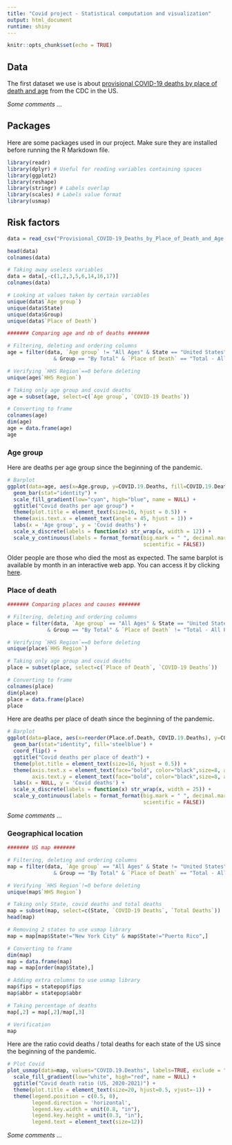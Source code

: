 ```yaml
---
title: "Covid project - Statistical computation and visualization"
output: html_document
runtime: shiny
---
```


```r
knitr::opts_chunk$set(echo = TRUE)
```

## Data

The first dataset we use is about [provisional COVID-19 deaths by place of death and age](https://data.cdc.gov/NCHS/Provisional-COVID-19-Deaths-by-Place-of-Death-and-/4va6-ph5s) from the CDC in the US.   

*Some comments ...*

## Packages

Here are some packages used in our project. Make sure they are installed before running the R Markdown file. 

````r

library(readr)
library(dplyr) # Useful for reading variables containing spaces
library(ggplot2)
library(reshape)
library(stringr) # Labels overlap
library(scales) # Labels value format
library(usmap)

````

## Risk factors 

````r

data = read_csv("Provisional_COVID-19_Deaths_by_Place_of_Death_and_Age.csv")

head(data)
colnames(data)

# Taking away useless variables
data = data[,-c(1,2,3,5,6,14,16,17)]
colnames(data)

# Looking at values taken by certain variables
unique(data$`Age group`)
unique(data$State)
unique(data$Group)
unique(data$`Place of Death`)

####### Comparing age and nb of deaths #######

# Filtering, deleting and ordering columns
age = filter(data, `Age group` != "All Ages" & State == "United States" 
               & Group == "By Total" & `Place of Death` == "Total - All Places of Death") 

# Verifying `HHS Region`==0 before deleting
unique(age$`HHS Region`)

# Taking only age group and covid deaths
age = subset(age, select=c(`Age group`, `COVID-19 Deaths`))

# Converting to frame
colnames(age)
dim(age)
age = data.frame(age)
age

````

### Age group

Here are deaths per age group since the beginning of the pandemic.

````r

# Barplot
ggplot(data=age, aes(x=Age.group, y=COVID.19.Deaths, fill=COVID.19.Deaths)) + 
  geom_bar(stat="identity") +
  scale_fill_gradient(low="cyan", high="blue", name = NULL) +
  ggtitle("Covid deaths per age group") +
  theme(plot.title = element_text(size=16, hjust = 0.5)) +
  theme(axis.text.x = element_text(angle = 45, hjust = 1)) + 
  labs(x = 'Age group', y = 'Covid deaths') +
  scale_x_discrete(labels = function(x) str_wrap(x, width = 12)) +
  scale_y_continuous(labels = format_format(big.mark = " ", decimal.mark = ",", 
                                            scientific = FALSE))

````

Older people are those who died the most as expected. The same barplot is available by month in an interactive web app. You can access it by clicking [here](https://fahimbeck.shinyapps.io/barplot_app/). 

### Place of death

````r

####### Comparing places and causes #######

# Filtering, deleting and ordering columns
place = filter(data, `Age group` == "All Ages" & State == "United States" 
             & Group == "By Total" & `Place of Death` != "Total - All Places of Death") 

# Verifying `HHS Region`==0 before deleting
unique(place$`HHS Region`)

# Taking only age group and covid deaths
place = subset(place, select=c(`Place of Death`, `COVID-19 Deaths`))

# Converting to frame
colnames(place)
dim(place)
place = data.frame(place)
place

````

Here are deaths per place of death since the beginning of the pandemic.

````r

# Barplot
ggplot(data=place, aes(x=reorder(Place.of.Death, COVID.19.Deaths), y=COVID.19.Deaths)) + 
  geom_bar(stat="identity", fill='steelblue') +
  coord_flip() +
  ggtitle("Covid deaths per place of death") +
  theme(plot.title = element_text(size=16, hjust = 0.5)) +
  theme(axis.text.x = element_text(face="bold", color="black",size=8, angle=0),
        axis.text.y = element_text(face="bold", color="black",size=8, angle=0)) + 
  labs(x = NULL, y = 'Covid deaths') +  
  scale_x_discrete(labels = function(x) str_wrap(x, width = 25)) +
  scale_y_continuous(labels = format_format(big.mark = " ", decimal.mark = ",", 
                                            scientific = FALSE))

````

*Some comments ...*

### Geographical location

````r

####### US map #######

# Filtering, deleting and ordering columns
map = filter(data, `Age group` == "All Ages" & State != "United States" 
               & Group == "By Total" & `Place of Death` == "Total - All Places of Death") 

# Verifying `HHS Region`!=0 before deleting
unique(map$`HHS Region`)

# Taking only State, covid deaths and total deaths
map = subset(map, select=c(State, `COVID-19 Deaths`, `Total Deaths`))
head(map)

# Removing 2 states to use usmap library
map = map[map$State!="New York City" & map$State!="Puerto Rico",]

# Converting to frame
dim(map)
map = data.frame(map)
map = map[order(map$State),]

# Adding extra columns to use usmap library
map$fips = statepop$fips
map$abbr = statepop$abbr

# Taking percentage of deaths
map[,2] = map[,2]/map[,3]

# Verification
map

````

Here are the ratio covid deaths / total deaths for each state of the US since the beginning of the pandemic.

````r

# Plot Covid
plot_usmap(data=map, values="COVID.19.Deaths", labels=TRUE, exclude = "DC") +
  scale_fill_gradient(low="white", high="red", name = NULL) +
  ggtitle("Covid death ratio (US, 2020-2021)") +
  theme(plot.title = element_text(size=20, hjust=0.5, vjust=-1)) +
  theme(legend.position = c(0.5, 0),
        legend.direction = 'horizontal',
        legend.key.width = unit(0.8, "in"),
        legend.key.height = unit(0.3, "in"),
        legend.text = element_text(size=12))

````

*Some comments ...*


